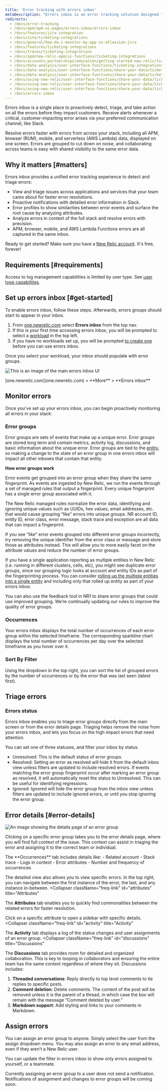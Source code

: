 ```yaml
---
title: 'Error tracking with errors inbox'
metaDescription: "Errors inbox is an error tracking solution designed to give you the tools to proactively detect, triage, and resolve errors across your full application stack."
redirects:
  - /docs/error-tracking
  - /docs/apm/apm-ui-pages/errors-inbox/errors-inbox
  - /docs/features/jira-integration
  - /docs/site/ticketing-integrations
  - /docs/general/how-do-i-monitor-my-app-in-atlassian-jira
  - /docs/features/ticketing-integrations
  - /docs/traces/ticketing-integrations
  - /docs/apm/new-relic-apm/ui-functions/ticketing-integrations
  - /docs/accounts-partnerships/education/getting-started-new-relic/ticketing-integrations
  - /docs/data-analysis/user-interface-functions/ticketing-integrations
  - /docs/data-analysis/user-interface-functions/share-your-data/ticketing-integrations
  - /docs/data-analysis/user-interface-functions/share-your-data/ticketing-integrations-jira-lighthouse-pivotal-tracker
  - /docs/using-new-relic/user-interface-functions/share-your-data/ticketing-integrations-jira-lighthouse-pivotal-tracker
  - /docs/using-new-relic/user-interface-functions/share-your-data/ticketing-integrations-lighthouse-pivotal-tracker
  - /docs/using-new-relic/user-interface-functions/share-your-data/ticketing-integrations
  - /docs/errors-inbox
---
```


Errors inbox is a single place to proactively detect, triage, and take action on all the errors before they impact customers. Receive alerts whenever a critical, customer-impacting error arises via your preferred communication channel, like Slack.

Resolve errors faster with errors from across your stack, including all APM, browser (RUM), mobile, and serverless (AWS Lambda) data, displayed on one screen. Errors are grouped to cut down on noise, and collaborating across teams is easy with shared visibility to the same error data.

## Why it matters [#matters]

Errors inbox provides a unified error tracking experience to detect and triage errors:

- View and triage issues across applications and services that your team cares about for faster error resolutions.
- Proactive notifications with detailed error information in Slack.
- Error profiles to show similarities between error events and surface the root cause by analyzing attributes.
- Analyze errors in context of the full stack and resolve errors with precision.
- APM, browser, mobile, and AWS Lambda Functions errors are all captured in the same inbox.

Ready to get started? Make sure you have a [New Relic account](https://newrelic.com/signup). It's free, forever!

## Requirements [#requirements]

Access to log management capabilities is limited by user type. See [user type capabilities](/docs/accounts/accounts-billing/new-relic-one-user-management/user-type/#user-type-comparison-table).  

## Set up errors inbox [#get-started]

To enable errors inbox, follow these steps. Afterwards, errors groups should start to appear in your inbox.

1. From [one.newrelic.com](https://one.newrelic.com) select **Errors inbox** from the top nav.
2. If this is your first time accessing errors inbox, you will be prompted to select a [workload](/docs/new-relic-one/use-new-relic-one/workloads/workloads-isolate-resolve-incidents-faster/) in the top left.
3. If you have no workloads set up, you will be prompted [to create one](/docs/new-relic-one/use-new-relic-one/workloads/use-workloads/) before you can use errors inbox. 

Once you select your workload, your inbox should populate with error groups.

![This is an image of the main errors inbox UI](./images/errors-ui.png "ui-main")

<figcaption>[one.newrelic.com](one.newrelic.com) > **More** > **Errors inbox**</figcaption>

## Monitor errors

Once you've set up your errors inbox, you can begin proactively monitoring all errors in your stack:

### Error groups

Error groups are sets of events that make up a unique error.  Error groups are stored long term and contain metrics, activity log, discussions, and basic information about the unique error. Error groups are tied to the [entity](/docs/new-relic-one/use-new-relic-one/core-concepts/what-entity-new-relic/), so making a change to the state of an error group in one errors inbox will impact all other inboxes that contain that entity.

**How error groups work**

Error events get grouped into an error group when they share the same fingerprint.  As events are ingested by New Relic, we run the events through a set of managed rules that output a fingerprint.  Every unique fingerprint has a single error group associated with it.

The New Relic managed rules normalize the error data, identifying and ignoring unique values such as UUIDs, hex values, email addresses, etc. that would cause grouping “like” errors into unique groups.  NR account ID, entity ID, error class, error message, stack trace and exception are all data that can impact a fingerprint.

<CollapserGroup>
  <Collapser
    className="freq-link"
    id="similar-events"
    title="Troubleshooting: similar looking events do not group together"
  >

If you see “like” error events grouped into different error groups incorrectly, try removing the unique identifier from the error class or message and store those as attributes instead.  This will allow you to more easily facet on the attribute values and reduce the number of error groups.

If you have a single application reporting as multiple entities in New Relic (i.e. running in different clusters, cells, etc), you might see duplicate error groups, since our grouping logic looks at account and entity IDs as part of the fingerprinting process.  You can consider [rolling up the multiple entities into a single entity](/docs/agents/manage-apm-agents/app-naming/use-multiple-names-app/) and including only that rolled up entity as part of your errors inbox.

You can also use the feedback tool in NR1 to share error groups that could use improved grouping.  We’re continually updating our rules to improve the quality of error groups.

  </Collapser>
</CollapserGroup>

### Occurrences

Your errors inbox displays the total number of occurrences of each error group within the selected timeframe. The corresponding sparkline chart displays the total number of occurrences per day over the selected timeframe as you hover over it.

### Sort By Filter
Using the dropdown in the top right, you can sort the list of grouped errors by the number of occurrences or by the error that was last seen (latest first).

## Triage errors

### Errors status

Errors inbox enables you to triage error groups directly from the main screen or from the error details page.  Triaging helps remove the noise from your errors inbox, and lets you focus on the high impact errors that need attention.

You can set one of three statuses, and filter your inbox by status.
- Unresolved: This is the default status of error groups.
- Resolved: Setting an error as resolved will hide it from the default inbox view unless filters are updated to include resolved errors.  If events matching the error group fingerprint occur after marking an error group as resolved, it will automatically reset the status to Unresolved.  This can be useful for identifying regressions.
- Ignored: Ignored will hide the error group from the inbox view unless filters are updated to include ignored errors, or until you stop ignoring the error group.

## Error details [#error-details]

![An image showing the details page of an error group](./images/context.png "Error group details page")

Clicking on a specific error group takes you to the error details page, where you will find full context of the issue. This context can assist in triaging the error and assigning it to the correct team or individual.

<CollapserGroup>
  <Collapser
    className="freq-link"
    id="occurrences"
    title="Occurrences"
  >
The **Occurrences** tab includes details like:
- Related account
- Stack trace
- Logs in context
- Error attributes
- Number and frequency of occurrences

The detailed view also allows you to view specific errors. In the top right, you can navigate between the first instance of the error, the last, and any instance in-between.
  </Collapser>
  <Collapser
    className="freq-link"
    id="attributes"
    title="Attributes"
  >
The **Attributes** tab enables you to quickly find commonalities between the related errors for faster resolution.

Click on a specific attribute to open a sidebar with specific details.
  </Collapser>
  <Collapser
    className="freq-link"
    id="activity"
    title="Activity"
  >
The **Activity** tab displays a log of the status changes and user assignments of an error group.
  </Collapser>
  <Collapser
    className="freq-link"
    id="discussions"
    title="Discussions"
  >
The **Discussions** tab provides room for detailed and organized collaboration. This is key to looping in collaborators and ensuring the entire team has the same context regardless of where they sit. Discussions includes:

1. **Threaded conversations**: Reply directly to top level comments to tie replies to specific posts.
2. **Comment deletion**: Delete comments. The content of the post will be removed unless it is the parent of a thread, in which case the box will remain with the message “Comment deleted by user.”
3. **Markdown support**: Add styling and links to your comments in Markdown.

  </Collapser>
</CollapserGroup>

## Assign errors

You can assign an error group to anyone. Simply select the user from the assign dropdown menu. You may also assign an error to any email address, even if they aren’t a New Relic user.

You can update the filter in errors inbox to show only errors assigned to yourself, or a teammate.  

<Callout variant="important">
Currently assigning an error group to a user does not send a notification. Notifications of assignment and changes to error groups will be coming soon.
</Callout>
